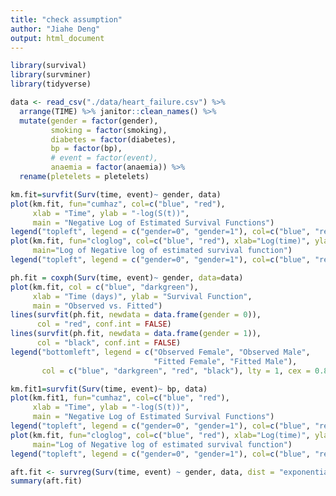 ```yaml
---
title: "check assumption"
author: "Jiahe Deng"
output: html_document
---
```


```r
library(survival)
library(survminer)
library(tidyverse)
```

```r
data <- read_csv("./data/heart_failure.csv") %>% 
  arrange(TIME) %>% janitor::clean_names() %>%
  mutate(gender = factor(gender),
         smoking = factor(smoking),
         diabetes = factor(diabetes),
         bp = factor(bp),
         # event = factor(event),
         anaemia = factor(anaemia)) %>%
  rename(pletelets = pletelets)
```

```r
km.fit=survfit(Surv(time, event)~ gender, data)
plot(km.fit, fun="cumhaz", col=c("blue", "red"),
     xlab = "Time", ylab = "-log(S(t))",
     main = "Negative Log of Estimated Survival Functions")
legend("topleft", legend = c("gender=0", "gender=1"), col=c("blue", "red"), lty = 1, cex = 0.8)
plot(km.fit, fun="cloglog", col=c("blue", "red"), xlab="Log(time)", ylab="log(-log(S(t)))",
     main="Log of Negative log of estimated survival function")
legend("topleft", legend = c("gender=0", "gender=1"), col=c("blue", "red"), lty = 1, cex = 0.8)
```
```r
ph.fit = coxph(Surv(time, event)~ gender, data=data)
plot(km.fit, col = c("blue", "darkgreen"),
     xlab = "Time (days)", ylab = "Survival Function",
     main = "Observed vs. Fitted")
lines(survfit(ph.fit, newdata = data.frame(gender = 0)),
      col = "red", conf.int = FALSE)
lines(survfit(ph.fit, newdata = data.frame(gender = 1)),
      col = "black", conf.int = FALSE)
legend("bottomleft", legend = c("Observed Female", "Observed Male",
                                "Fitted Female", "Fitted Male"),
       col = c("blue", "darkgreen", "red", "black"), lty = 1, cex = 0.8)
```
```r
km.fit1=survfit(Surv(time, event)~ bp, data)
plot(km.fit1, fun="cumhaz", col=c("blue", "red"),
     xlab = "Time", ylab = "-log(S(t))",
     main = "Negative Log of Estimated Survival Functions")
legend("topleft", legend = c("gender=0", "gender=1"), col=c("blue", "red"), lty = 1, cex = 0.8)
plot(km.fit, fun="cloglog", col=c("blue", "red"), xlab="Log(time)", ylab="log(-log(S(t)))",
     main="Log of Negative log of estimated survival function")
legend("topleft", legend = c("gender=0", "gender=1"), col=c("blue", "red"), lty = 1, cex = 0.8)
```
```r
aft.fit <- survreg(Surv(time, event) ~ gender, data, dist = "exponential")
summary(aft.fit)
```

